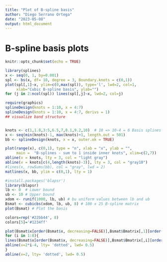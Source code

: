 ---
title: "Plot of B-spline basis"
author: "Diego Serrano Ortega"
date: "2023-05-08"
output: html_document
---

# B-spline basis plots 

```{r setup, include=FALSE}
knitr::opts_chunk$set(echo = TRUE)
```

```{r}
library(splines)
x <- seq(0, 1, by=0.001)
spl <- bs(x, df= 10, degree = 3, Boundary.knots = c(0,1))
plot(spl[,1]~x, ylim=c(0,max(spl)), type='l', lwd=2, col=1, 
     xlab="Cubic B-spline basis", ylab="")
for (j in 2:ncol(spl)) lines(spl[,j]~x, lwd=2, col=j)
```




```{r}
require(graphics)
splineDesign(knots = 1:10, x = 4:7)
splineDesign(knots = 1:10, x = 4:7, derivs = 1)
## visualize band structure


knots <- c(1,1.8,3:5,6.5,7,8.1,9.2,10)  # 10 => 10-4 = 6 Basis splines
x <- seq(min(knots)-1, max(knots)+1, length.out = 501)
bb <- splineDesign(knots, x = x, outer.ok = TRUE)

plot(range(x), c(0,1), type = "n", xlab = "x", ylab = "",
     main =  "B-splines - sum to 1 inside inner knots", xlim=c(2,7))
abline(v = knots, lty = 3, col = "light gray")
abline(v = knots[c(4,length(knots)-3)], lty = 3, col = "gray10")
#lines(x, rowSums(bb), col = "gray", lwd = 2)
matlines(x, bb, ylim = c(0,1), lty = 1)
```



```{r}
#install.packages('blapsr')
library(blapsr)
lb <- 0  # Lower bound
ub <- 10 # Upper bound
xdom <- runif(1000, lb, ub) # bu uniform values between lb and ub
Bsmat <- cubicbs(xdom, lb, ub, 8) # 100 x 25 B-spline matrix
plot(Bsmat) # Plot the basis
```




```{r}
colors=rep('#22bb44', 8)
colors[5]='#1234ff'

plot(Bsmat$x[order(Bsmat$x, decreasing=FALSE)],Bsmat$Bmatrix[,1][order(Bsmat$x, decreasing=FALSE)], type= 'l', xlim= c(0, 10),  ylim= c(0, 1), xlab = '', ylab= '', lwd= 2, col='#55bb55', frame=FALSE)
for (i in 1:8){
lines(Bsmat$x[order(Bsmat$x, decreasing=FALSE)],Bsmat$Bmatrix[,i][order(Bsmat$x, decreasing=FALSE)], lwd = 2, col=colors[i])
abline(v=2*i-4, lty= 'dotted', lwd= 0.5)
}
abline(v=2, lty= 'dotted', lwd= 0.5)
```




